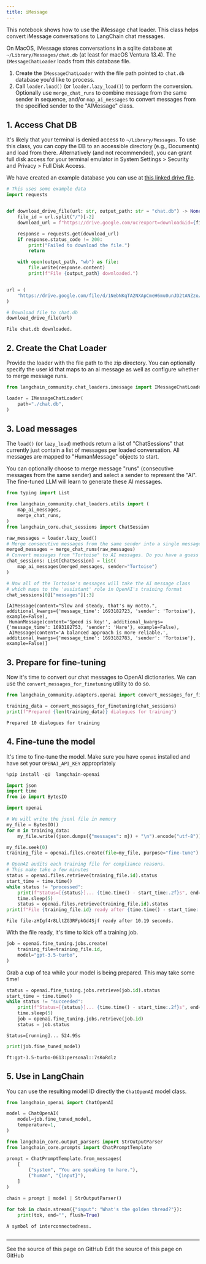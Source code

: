 ```yaml
---
title: iMessage
---
```


This notebook shows how to use the iMessage chat loader. This class helps convert iMessage conversations to LangChain chat messages.

On MacOS, iMessage stores conversations in a sqlite database at `~/Library/Messages/chat.db` (at least for macOS Ventura 13.4).
The `IMessageChatLoader` loads from this database file.

1. Create the `IMessageChatLoader` with the file path pointed to `chat.db` database you'd like to process.
2. Call `loader.load()` (or `loader.lazy_load()`) to perform the conversion. Optionally use `merge_chat_runs` to combine message from the same sender in sequence, and/or `map_ai_messages` to convert messages from the specified sender to the "AIMessage" class.

## 1. Access Chat DB

It's likely that your terminal is denied access to `~/Library/Messages`. To use this class, you can copy the DB to an accessible directory (e.g., Documents) and load from there. Alternatively (and not recommended), you can grant full disk access for your terminal emulator in System Settings > Security and Privacy > Full Disk Access.

We have created an example database you can use at [this linked drive file](https://drive.google.com/file/d/1NebNKqTA2NXApCmeH6mu0unJD2tANZzo/view?usp=sharing).

```python
# This uses some example data
import requests


def download_drive_file(url: str, output_path: str = "chat.db") -> None:
    file_id = url.split("/")[-2]
    download_url = f"https://drive.google.com/uc?export=download&id={file_id}"

    response = requests.get(download_url)
    if response.status_code != 200:
        print("Failed to download the file.")
        return

    with open(output_path, "wb") as file:
        file.write(response.content)
        print(f"File {output_path} downloaded.")


url = (
    "https://drive.google.com/file/d/1NebNKqTA2NXApCmeH6mu0unJD2tANZzo/view?usp=sharing"
)

# Download file to chat.db
download_drive_file(url)
```

```output
File chat.db downloaded.
```

## 2. Create the Chat Loader

Provide the loader with the file path to the zip directory. You can optionally specify the user id that maps to an ai message as well as configure whether to merge message runs.

```python
from langchain_community.chat_loaders.imessage import IMessageChatLoader
```

```python
loader = IMessageChatLoader(
    path="./chat.db",
)
```

## 3. Load messages

The `load()` (or `lazy_load`) methods return a list of "ChatSessions" that currently just contain a list of messages per loaded conversation. All messages are mapped to "HumanMessage" objects to start.

You can optionally choose to merge message "runs" (consecutive messages from the same sender) and select a sender to represent the "AI". The fine-tuned LLM will learn to generate these AI messages.

```python
from typing import List

from langchain_community.chat_loaders.utils import (
    map_ai_messages,
    merge_chat_runs,
)
from langchain_core.chat_sessions import ChatSession

raw_messages = loader.lazy_load()
# Merge consecutive messages from the same sender into a single message
merged_messages = merge_chat_runs(raw_messages)
# Convert messages from "Tortoise" to AI messages. Do you have a guess who these conversations are between?
chat_sessions: List[ChatSession] = list(
    map_ai_messages(merged_messages, sender="Tortoise")
)
```

```python
# Now all of the Tortoise's messages will take the AI message class
# which maps to the 'assistant' role in OpenAI's training format
chat_sessions[0]["messages"][:3]
```

```output
[AIMessage(content="Slow and steady, that's my motto.", additional_kwargs={'message_time': 1693182723, 'sender': 'Tortoise'}, example=False),
 HumanMessage(content='Speed is key!', additional_kwargs={'message_time': 1693182753, 'sender': 'Hare'}, example=False),
 AIMessage(content='A balanced approach is more reliable.', additional_kwargs={'message_time': 1693182783, 'sender': 'Tortoise'}, example=False)]
```

## 3. Prepare for fine-tuning

Now it's time to convert our chat  messages to OpenAI dictionaries. We can use the `convert_messages_for_finetuning` utility to do so.

```python
from langchain_community.adapters.openai import convert_messages_for_finetuning
```

```python
training_data = convert_messages_for_finetuning(chat_sessions)
print(f"Prepared {len(training_data)} dialogues for training")
```

```output
Prepared 10 dialogues for training
```

## 4. Fine-tune the model

It's time to fine-tune the model. Make sure you have `openai` installed
and have set your `OPENAI_API_KEY` appropriately

```python
%pip install -qU  langchain-openai
```

```python
import json
import time
from io import BytesIO

import openai

# We will write the jsonl file in memory
my_file = BytesIO()
for m in training_data:
    my_file.write((json.dumps({"messages": m}) + "\n").encode("utf-8"))

my_file.seek(0)
training_file = openai.files.create(file=my_file, purpose="fine-tune")

# OpenAI audits each training file for compliance reasons.
# This make take a few minutes
status = openai.files.retrieve(training_file.id).status
start_time = time.time()
while status != "processed":
    print(f"Status=[{status}]... {time.time() - start_time:.2f}s", end="\r", flush=True)
    time.sleep(5)
    status = openai.files.retrieve(training_file.id).status
print(f"File {training_file.id} ready after {time.time() - start_time:.2f} seconds.")
```

```output
File file-zHIgf4r8LltZG3RFpkGd4Sjf ready after 10.19 seconds.
```

With the file ready, it's time to kick off a training job.

```python
job = openai.fine_tuning.jobs.create(
    training_file=training_file.id,
    model="gpt-3.5-turbo",
)
```

Grab a cup of tea while your model is being prepared. This may take some time!

```python
status = openai.fine_tuning.jobs.retrieve(job.id).status
start_time = time.time()
while status != "succeeded":
    print(f"Status=[{status}]... {time.time() - start_time:.2f}s", end="\r", flush=True)
    time.sleep(5)
    job = openai.fine_tuning.jobs.retrieve(job.id)
    status = job.status
```

```output
Status=[running]... 524.95s
```

```python
print(job.fine_tuned_model)
```

```output
ft:gpt-3.5-turbo-0613:personal::7sKoRdlz
```

## 5. Use in LangChain

You can use the resulting model ID directly the `ChatOpenAI` model class.

```python
from langchain_openai import ChatOpenAI

model = ChatOpenAI(
    model=job.fine_tuned_model,
    temperature=1,
)
```

```python
from langchain_core.output_parsers import StrOutputParser
from langchain_core.prompts import ChatPromptTemplate

prompt = ChatPromptTemplate.from_messages(
    [
        ("system", "You are speaking to hare."),
        ("human", "{input}"),
    ]
)

chain = prompt | model | StrOutputParser()
```

```python
for tok in chain.stream({"input": "What's the golden thread?"}):
    print(tok, end="", flush=True)
```

```output
A symbol of interconnectedness.
```

```python

```

---

<CardGroup cols={2}>
  <Card title="View Source" icon="eye" href="https://github.com/langchain-ai/docs/blob/main/src/oss/python/integrations/chat_loaders/imessage.mdx">
    See the source of this page on GitHub
  </Card>
  <Card title="Edit Source" icon="pen-to-square" href="https://github.com/langchain-ai/docs/edit/main/src/oss/python/integrations/chat_loaders/imessage.mdx">
    Edit the source of this page on GitHub
  </Card>
</CardGroup>
